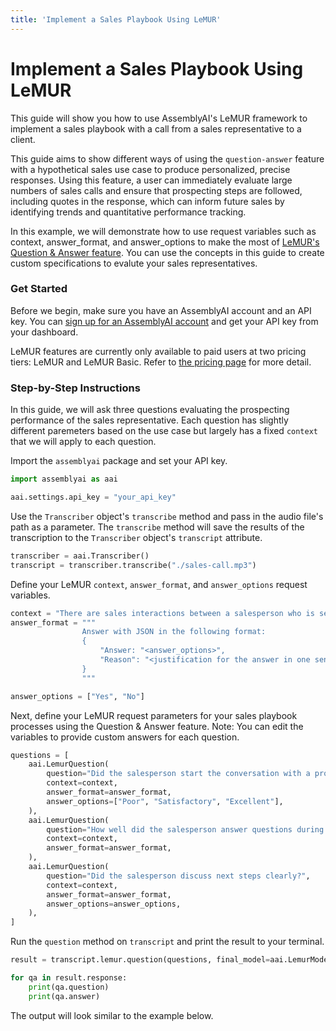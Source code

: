 ```yaml
---
title: 'Implement a Sales Playbook Using LeMUR'
---
```





# Implement a Sales Playbook Using LeMUR

This guide will show you how to use AssemblyAI's LeMUR framework to implement a sales playbook with a call from a sales representative to a client.

This guide aims to show different ways of using the `question-answer` feature with a hypothetical sales use case to produce personalized, precise responses. Using this feature, a user can immediately evaluate large numbers of sales calls and ensure that prospecting steps are followed, including quotes in the response, which can inform future sales by identifying trends and quantitative performance tracking.

In this example, we will demonstrate how to use request variables such as context, answer_format, and answer_options to make the most of [LeMUR's Question & Answer feature](https://www.assemblyai.com/docs/api-reference/lemur). You can use the concepts in this guide to create custom specifications to evalute your sales representatives.

### Get Started

Before we begin, make sure you have an AssemblyAI account and an API key. You can [sign up for an AssemblyAI account](https://www.assemblyai.com/app) and get your API key from your dashboard.

LeMUR features are currently only available to paid users at two pricing tiers: LeMUR and LeMUR Basic. Refer to [the pricing page](https://www.assemblyai.com/pricing#:~:text=LeMUR) for more detail.

### Step-by-Step Instructions

In this guide, we will ask three questions evaluating the prospecting performance of the sales representative. Each question has slightly different paremeters based on the use case but largely has a fixed `context` that we will apply to each question.


Import the `assemblyai` package and set your API key.


```python
import assemblyai as aai

aai.settings.api_key = "your_api_key"
```

Use the `Transcriber` object's `transcribe` method and pass in the audio file's path as a parameter. The `transcribe` method will save the results of the transcription to the `Transcriber` object's `transcript` attribute.


```python
transcriber = aai.Transcriber()
transcript = transcriber.transcribe("./sales-call.mp3")
```

Define your LeMUR `context`, `answer_format`, and `answer_options` request variables.


```python
context = "There are sales interactions between a salesperson who is selling an internet plan to customers who are warm leads."
answer_format = """
                Answer with JSON in the following format:
                {
                    "Answer: "<answer_options>",
                    "Reason": "<justification for the answer in one sentence including quotes>"
                }
                """

answer_options = ["Yes", "No"]
```

Next, define your LeMUR request parameters for your sales playbook processes using the Question & Answer feature. Note: You can edit the variables to provide custom answers for each question.


```python
questions = [
    aai.LemurQuestion(
        question="Did the salesperson start the conversation with a professional greeting?",
        context=context,
        answer_format=answer_format,
        answer_options=["Poor", "Satisfactory", "Excellent"],
    ),
    aai.LemurQuestion(
        question="How well did the salesperson answer questions during the call?",
        context=context,
        answer_format=answer_format,
    ),
    aai.LemurQuestion(
        question="Did the salesperson discuss next steps clearly?",
        context=context,
        answer_format=answer_format,
        answer_options=answer_options,
    ),
]
```

Run the `question` method on `transcript` and print the result to your terminal.


```python
result = transcript.lemur.question(questions, final_model=aai.LemurModel.claude3_5_sonnet)

for qa in result.response:
    print(qa.question)
    print(qa.answer)
```

The output will look similar to the example below.

